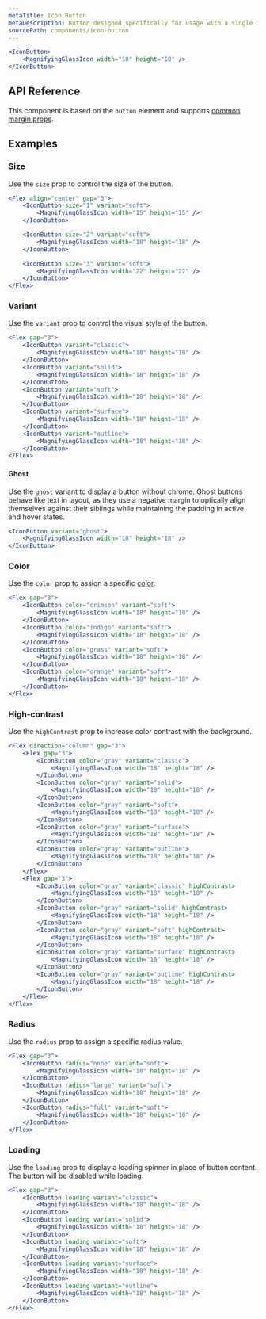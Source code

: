 ```yaml
---
metaTitle: Icon Button
metaDescription: Button designed specifically for usage with a single icon.
sourcePath: components/icon-button
---
```


```jsx live=true
<IconButton>
	<MagnifyingGlassIcon width="18" height="18" />
</IconButton>
```

## API Reference

This component is based on the `button` element and supports [common margin props](/themes/docs/overview/layout#margin-props).

<ThemesPropsTable defs="iconButtonPropDefs" />

## Examples

### Size

Use the `size` prop to control the size of the button.

```jsx live=true
<Flex align="center" gap="3">
	<IconButton size="1" variant="soft">
		<MagnifyingGlassIcon width="15" height="15" />
	</IconButton>

	<IconButton size="2" variant="soft">
		<MagnifyingGlassIcon width="18" height="18" />
	</IconButton>

	<IconButton size="3" variant="soft">
		<MagnifyingGlassIcon width="22" height="22" />
	</IconButton>
</Flex>
```

### Variant

Use the `variant` prop to control the visual style of the button.

```jsx live=true
<Flex gap="3">
	<IconButton variant="classic">
		<MagnifyingGlassIcon width="18" height="18" />
	</IconButton>
	<IconButton variant="solid">
		<MagnifyingGlassIcon width="18" height="18" />
	</IconButton>
	<IconButton variant="soft">
		<MagnifyingGlassIcon width="18" height="18" />
	</IconButton>
	<IconButton variant="surface">
		<MagnifyingGlassIcon width="18" height="18" />
	</IconButton>
	<IconButton variant="outline">
		<MagnifyingGlassIcon width="18" height="18" />
	</IconButton>
</Flex>
```

#### Ghost

Use the `ghost` variant to display a button without chrome. Ghost buttons behave like text in layout, as they use a negative margin to optically align themselves against their siblings while maintaining the padding in active and hover states.

```jsx live=true
<IconButton variant="ghost">
	<MagnifyingGlassIcon width="18" height="18" />
</IconButton>
```

### Color

Use the `color` prop to assign a specific [color](/themes/docs/theme/color).

```jsx live=true
<Flex gap="3">
	<IconButton color="crimson" variant="soft">
		<MagnifyingGlassIcon width="18" height="18" />
	</IconButton>
	<IconButton color="indigo" variant="soft">
		<MagnifyingGlassIcon width="18" height="18" />
	</IconButton>
	<IconButton color="grass" variant="soft">
		<MagnifyingGlassIcon width="18" height="18" />
	</IconButton>
	<IconButton color="orange" variant="soft">
		<MagnifyingGlassIcon width="18" height="18" />
	</IconButton>
</Flex>
```

### High-contrast

Use the `highContrast` prop to increase color contrast with the background.

```jsx live=true
<Flex direction="column" gap="3">
	<Flex gap="3">
		<IconButton color="gray" variant="classic">
			<MagnifyingGlassIcon width="18" height="18" />
		</IconButton>
		<IconButton color="gray" variant="solid">
			<MagnifyingGlassIcon width="18" height="18" />
		</IconButton>
		<IconButton color="gray" variant="soft">
			<MagnifyingGlassIcon width="18" height="18" />
		</IconButton>
		<IconButton color="gray" variant="surface">
			<MagnifyingGlassIcon width="18" height="18" />
		</IconButton>
		<IconButton color="gray" variant="outline">
			<MagnifyingGlassIcon width="18" height="18" />
		</IconButton>
	</Flex>
	<Flex gap="3">
		<IconButton color="gray" variant="classic" highContrast>
			<MagnifyingGlassIcon width="18" height="18" />
		</IconButton>
		<IconButton color="gray" variant="solid" highContrast>
			<MagnifyingGlassIcon width="18" height="18" />
		</IconButton>
		<IconButton color="gray" variant="soft" highContrast>
			<MagnifyingGlassIcon width="18" height="18" />
		</IconButton>
		<IconButton color="gray" variant="surface" highContrast>
			<MagnifyingGlassIcon width="18" height="18" />
		</IconButton>
		<IconButton color="gray" variant="outline" highContrast>
			<MagnifyingGlassIcon width="18" height="18" />
		</IconButton>
	</Flex>
</Flex>
```

### Radius

Use the `radius` prop to assign a specific radius value.

```jsx live=true
<Flex gap="3">
	<IconButton radius="none" variant="soft">
		<MagnifyingGlassIcon width="18" height="18" />
	</IconButton>
	<IconButton radius="large" variant="soft">
		<MagnifyingGlassIcon width="18" height="18" />
	</IconButton>
	<IconButton radius="full" variant="soft">
		<MagnifyingGlassIcon width="18" height="18" />
	</IconButton>
</Flex>
```

### Loading

Use the `loading` prop to display a loading spinner in place of button content. The button will be disabled while loading.

```jsx live=true scroll=true
<Flex gap="3">
	<IconButton loading variant="classic">
		<MagnifyingGlassIcon width="18" height="18" />
	</IconButton>
	<IconButton loading variant="solid">
		<MagnifyingGlassIcon width="18" height="18" />
	</IconButton>
	<IconButton loading variant="soft">
		<MagnifyingGlassIcon width="18" height="18" />
	</IconButton>
	<IconButton loading variant="surface">
		<MagnifyingGlassIcon width="18" height="18" />
	</IconButton>
	<IconButton loading variant="outline">
		<MagnifyingGlassIcon width="18" height="18" />
	</IconButton>
</Flex>
```
